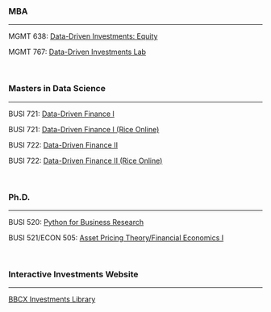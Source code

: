 ### MBA

<hr>


MGMT 638: [Data-Driven Investments: Equity](http://mgmt638.kerryback.com/) 

MGMT 767: [Data-Driven Investments Lab](http://mgmt767.bbcx-investments.com/) 

<br>

### Masters in Data Science

<hr>

BUSI 721: [Data-Driven Finance I](http://busi721.kerryback.com/) 

BUSI 721: [Data-Driven Finance I (Rice Online)](http://busi721-901.kerryback.com/) 

BUSI 722: [Data-Driven Finance II](http://busi722.kerryback.com/) 

BUSI 722: [Data-Driven Finance II (Rice Online)](http://busi722-901.kerryback.com/) 

<br>

### Ph.D.

<hr>

BUSI 520: [Python for Business Research](http://busi520.kerryback.com/) 

BUSI 521/ECON 505: [Asset Pricing Theory/Financial Economics I](http://busi521.kerryback.com/) 

<br>

### Interactive Investments Website

<hr>

[BBCX Investments Library](https://bbcx-investments.com)

